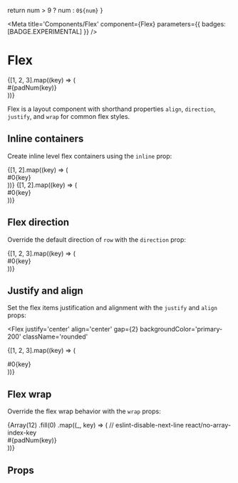 

  return num > 9 ? num : `0${num}`
}

<Meta
  title='Components/Flex'
  component={Flex}
  parameters={{ badges: [BADGE.EXPERIMENTAL] }}
/>

# Flex

<Story name='Flex'>
  <Flex gap={2} backgroundColor='primary-200' className='rounded'>
    {[1, 2, 3].map((key) => (
      <div
        key={key}
        className='bg-primary-600 text-inverse font-mono font-bold px-3 py-2 rounded'
      >
        #{padNum(key)}
      </div>
    ))}
  </Flex>
</Story>

Flex is a layout component with shorthand properties `align`, `direction`, `justify`, and
`wrap` for common flex styles.

## Inline containers

Create inline level flex containers using the `inline` prop:

<Flex inline gap={2} backgroundColor='primary-200' className='rounded'>
  {[1, 2].map((key) => (
    <div
      key={key}
      className='bg-primary-600 text-inverse font-mono font-bold px-3 py-2 rounded'
    >
      #0{key}
    </div>
  ))}
</Flex>
<Flex inline gap={2} backgroundColor='primary-200' className='rounded'>
  {[1, 2].map((key) => (
    <div
      key={key}
      className='bg-primary-600 text-inverse font-mono font-bold px-3 py-2 rounded'
    >
      #0{key}
    </div>
  ))}
</Flex>

## Flex direction

Override the default direction of `row` with the `direction` prop:

<Flex direction='row-reverse' gap={2} backgroundColor='primary-200' className='rounded'>
  {[1, 2, 3].map((key) => (
    <div
      key={key}
      className='bg-primary-600 text-inverse font-mono font-bold px-3 py-2 rounded'
    >
      #0{key}
    </div>
  ))}
</Flex>

## Justify and align

Set the flex items justification and alignment with the `justify` and `align` props:

<Flex
  justify='center'
  align='center'
  gap={2}
  backgroundColor='primary-200'
  className='rounded'
>
  {[1, 2, 3].map((key) => (
    <div
      key={key}
      className='bg-primary-600 text-inverse font-mono font-bold px-3 py-2 rounded'
    >
      #0{key}
    </div>
  ))}
</Flex>

## Flex wrap

Override the flex wrap behavior with the `wrap` props:

<Flex wrap='wrap-reverse' gap={2} backgroundColor='primary-200' className='rounded'>
  {Array(12)
    .fill(0)
    .map((_, key) => (
      // eslint-disable-next-line react/no-array-index-key
      <div
        key={key}
        className='bg-primary-600 text-inverse font-mono font-bold px-3 py-2 rounded'
      >
        #{padNum(key)}
      </div>
    ))}
</Flex>

## Props

<ArgsTable of={Flex} />
